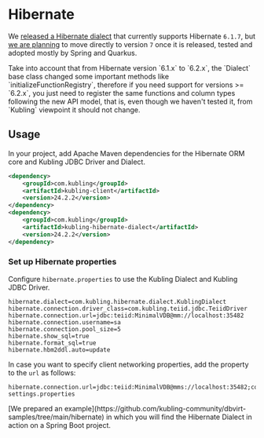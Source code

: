 
# Hibernate
We [released a Hibernate dialect](https://github.com/kubling-community/kubling-teiid-os/tree/master/hibernate-dialect) that currently supports 
Hibernate `6.1.7`, but [we are planning](http://localhost:3000/roadmap) to move directly to version `7` once it is released, tested and adopted mostly by Spring and Quarkus.

<Callout>
  Take into account that from Hibernate version `6.1.x` to `6.2.x`, the `Dialect` base class changed some important methods like `initializeFunctionRegistry`,
  therefore if you need support for versions >= `6.2.x`, you just need to register the same functions and column types
  following the new API model, that is, even though we haven't tested it, from `Kubling` viewpoint it should not change.
</Callout>

## Usage
In your project, add Apache Maven dependencies for the Hibernate ORM core and Kubling JDBC Driver and Dialect.

```xml
<dependency>
    <groupId>com.kubling</groupId>
    <artifactId>kubling-client</artifactId>
    <version>24.2.2</version>
</dependency>
<dependency>
    <groupId>com.kubling</groupId>
    <artifactId>kubling-hibernate-dialect</artifactId>
    <version>24.2.2</version>
</dependency>
```

### Set up Hibernate properties
Configure `hibernate.properties` to use the Kubling Dialect and Kubling JDBC Driver.

```properties
hibernate.dialect=com.kubling.hibernate.dialect.KublingDialect
hibernate.connection.driver_class=com.kubling.teiid.jdbc.TeiidDriver
hibernate.connection.url=jdbc:teiid:MinimalVDB@mm://localhost:35482
hibernate.connection.username=sa
hibernate.connection.pool_size=5
hibernate.show_sql=true
hibernate.format_sql=true
hibernate.hbm2ddl.auto=update
```

In case you want to specify client networking properties, add the property to the `url` as follows:
```properties
hibernate.connection.url=jdbc:teiid:MinimalVDB@mms://localhost:35482;connectionPropsFilePath=/path/to/client-settings.properties
```

<Callout type='info'>
  [We prepared an example](https://github.com/kubling-community/dbvirt-samples/tree/main/hibernate) in which you will find the Hibernate Dialect in action on a Spring Boot project.
</Callout>